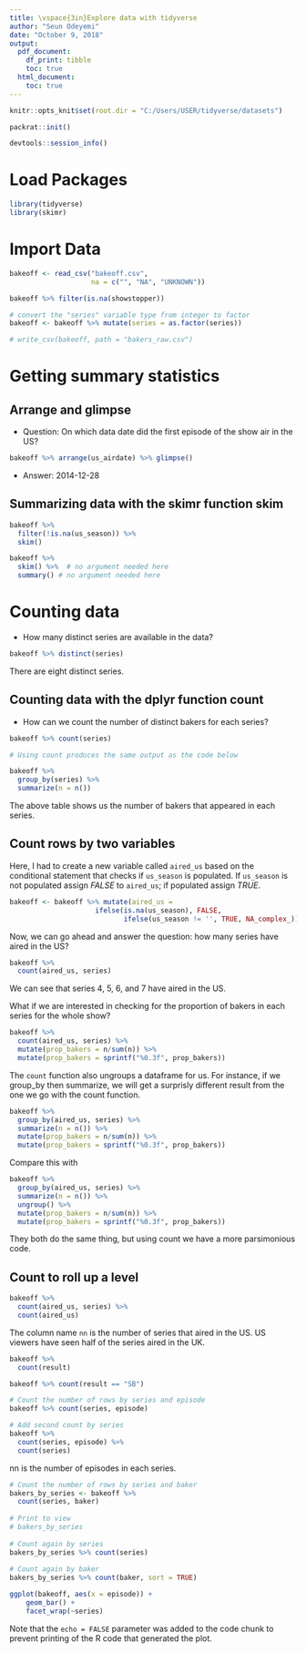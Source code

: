 ```yaml
---
title: \vspace{3in}Explore data with tidyverse
author: "Seun Odeyemi"
date: "October 9, 2018"
output: 
  pdf_document:
    df_print: tibble
    toc: true
  html_document:
    toc: true
---
```


\centering
\raggedright
\newpage


```r
knitr::opts_knit$set(root.dir = "C:/Users/USER/tidyverse/datasets")
```

```r
packrat::init()
```

```r
devtools::session_info()
```

# Load Packages
```r
library(tidyverse)
library(skimr)
```

# Import Data
```r
bakeoff <- read_csv("bakeoff.csv",
                    na = c("", "NA", "UNKNOWN"))

bakeoff %>% filter(is.na(showstopper))

# convert the "series" variable type from integer to factor
bakeoff <- bakeoff %>% mutate(series = as.factor(series))

# write_csv(bakeoff, path = "bakers_raw.csv")
```

# Getting summary statistics

## Arrange and glimpse

- Question: On which data date did the first episode of the show air in the US?

```r
bakeoff %>% arrange(us_airdate) %>% glimpse()
```

- Answer: 2014-12-28

## Summarizing data with the skimr function skim

```r
bakeoff %>%
  filter(!is.na(us_season)) %>% 
  skim()
```

```r
bakeoff %>% 
  skim() %>%  # no argument needed here
  summary() # no argument needed here
```

# Counting data

- How many distinct series are available in the data?

```r
bakeoff %>% distinct(series)
```

There are eight distinct series. 

## Counting data with the dplyr function count

- How can we count the number of distinct bakers for each series?

```r
bakeoff %>% count(series)

# Using count produces the same output as the code below

bakeoff %>% 
  group_by(series) %>% 
  summarize(n = n())


```

The above table shows us the number of bakers that appeared in each series. 

## Count rows by two variables

Here, I had to create a new variable called `aired_us` based on the conditional statement that checks if `us_season` is populated. If `us_season` is not populated assign _FALSE_ to `aired_us`; if populated assign _TRUE_.

```r
bakeoff <- bakeoff %>% mutate(aired_us = 
                     ifelse(is.na(us_season), FALSE,
                            ifelse(us_season != '', TRUE, NA_complex_)))

```

Now, we can go ahead and answer the question: how many series have aired in the US?

```r
bakeoff %>% 
  count(aired_us, series)
```

We can see that series 4, 5, 6, and 7 have aired in the US. 

What if we are interested in checking for the proportion of bakers in each series for the whole show? 

```r
bakeoff %>% 
  count(aired_us, series) %>% 
  mutate(prop_bakers = n/sum(n)) %>% 
  mutate(prop_bakers = sprintf("%0.3f", prop_bakers))
```

The `count` function also ungroups a dataframe for us. For instance, if we group_by then summarize, we will get a surprisly different result from the one we go with the count function. 

```r
bakeoff %>% 
  group_by(aired_us, series) %>% 
  summarize(n = n()) %>% 
  mutate(prop_bakers = n/sum(n)) %>% 
  mutate(prop_bakers = sprintf("%0.3f", prop_bakers))
```

Compare this with

```r
bakeoff %>% 
  group_by(aired_us, series) %>% 
  summarize(n = n()) %>% 
  ungroup() %>% 
  mutate(prop_bakers = n/sum(n)) %>% 
  mutate(prop_bakers = sprintf("%0.3f", prop_bakers))
```

They both do the same thing, but using count we have a more parsimonious code. 

## Count to roll up a level

```r
bakeoff %>% 
  count(aired_us, series) %>% 
  count(aired_us)
```

The column name `nn` is the number of series that aired in the US. US viewers have seen half of the series aired in the UK.  

```r
bakeoff %>% 
  count(result) 
```

```r
bakeoff %>% count(result == "SB")
```

```r
# Count the number of rows by series and episode
bakeoff %>% count(series, episode)
```

```r
# Add second count by series
bakeoff %>% 
  count(series, episode) %>%
  count(series)
```

nn is the number of episodes in each series. 

```r
# Count the number of rows by series and baker
bakers_by_series <- bakeoff %>% 
  count(series, baker)
  
# Print to view
# bakers_by_series
  
# Count again by series
bakers_by_series %>% count(series)
  
# Count again by baker
bakers_by_series %>% count(baker, sort = TRUE)
```

```r
ggplot(bakeoff, aes(x = episode)) + 
    geom_bar() + 
    facet_wrap(~series)
```


Note that the `echo = FALSE` parameter was added to the code chunk to prevent printing of the R code that generated the plot.
